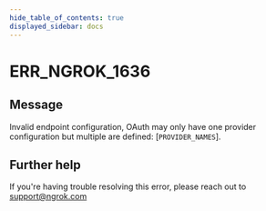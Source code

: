 ```yaml
---
hide_table_of_contents: true
displayed_sidebar: docs
---
```



# ERR_NGROK_1636

## Message

Invalid endpoint configuration, OAuth may only have one provider configuration but multiple are defined: [`PROVIDER_NAMES`].

<ErrorDetails error="err_ngrok_1636" />

## Further help

If you're having trouble resolving this error, please reach out to [support@ngrok.com](mailto:support@ngrok.com?subject=Help%20with%20ERR_NGROK_1636)

